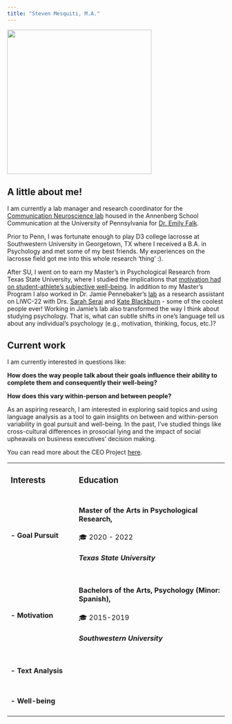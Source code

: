 ```yaml
---
title: "Steven Mesquiti, M.A."
---
```


![](20220812-DSC01310.jpg){width="334"}

## A little about me!

I am currently a lab manager and research coordinator for the [Communication Neuroscience lab](https://www.asc.upenn.edu/research/centers/communication-neuroscience-lab) housed in the Annenberg School Communication at the University of Pennsylvania for [Dr. Emily Falk](https://www.asc.upenn.edu/people/faculty/emily-falk-phd).

Prior to Penn, I was fortunate enough to play D3 college lacrosse at Southwestern University in Georgetown, TX where I received a B.A. in Psychology and met some of my best friends. My experiences on the lacrosse field got me into this whole research 'thing' :).

After SU, I went on to earn my Master's in Psychological Research from Texas State University, where I studied the implications that [motivation had on student-athlete's subjective well-being](https://digital.library.txstate.edu/bitstream/handle/10877/15608/MESQUITI-THESIS-2022.pdf?sequence=1&isAllowed=y). In addition to my Master's Program I also worked in Dr. Jamie Pennebaker's [lab](https://www.words.live/) as a research assistant on LIWC-22 with Drs. [Sarah Seraj](https://www.linkedin.com/in/sarahseraj/) and [Kate Blackburn](https://www.kateblackburn.us/) - some of the coolest people ever! Working in Jamie's lab also transformed the way I think about studying psychology. That is, what can subtle shifts in one's language tell us about any individual's psychology (e.g., motivation, thinking, focus, etc.)?

## Current work

I am currently interested in questions like:

**How does the way people talk about their goals influence their ability to complete them and consequently their well-being?**

**How does this vary within-person and between people?**

As an aspiring research, I am interested in exploring said topics and using language analysis as a tool to gain insights on between and within-person variability in goal pursuit and well-being. In the past, I've studied things like cross-cultural differences in prosocial lying and the impact of social upheavals on business executives' decision making.

You can read more about the CEO Project [here](https://psyarxiv.com/kvar9/).

+:-------------------------+:---------------------------------------------------------+
| ### Interests            | ### Education                                            |
+--------------------------+----------------------------------------------------------+
| #### - Goal Pursuit      | #### Master of the Arts in Psychological Research,       |
|                          |                                                          |
|                          | 🎓 2020 - 2022                                           |
|                          |                                                          |
|                          | ##### Texas State University                             |
+--------------------------+----------------------------------------------------------+
| #### - Motivation        | #### Bachelors of the Arts, Psychology (Minor: Spanish), |
|                          |                                                          |
|                          | 🎓 2015-2019                                             |
|                          |                                                          |
|                          | ##### Southwestern University                            |
+--------------------------+----------------------------------------------------------+
| #### - Text Analysis     |                                                          |
+--------------------------+----------------------------------------------------------+
| #### - Well-being        |                                                          |
+--------------------------+----------------------------------------------------------+
